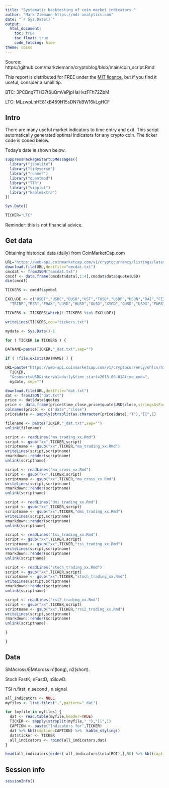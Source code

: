 ```yaml
---
title: "Systematic backtesting of coin market indicators "
author: "Mark Ziemann https://mdz-analytics.com"
date: "`r Sys.Date()`"
output:
  html_document:
    toc: true
    toc_float: true
    code_folding: hide
theme: cosmo
---
```


Source: https://github.com/markziemann/cryptoblog/blob/main/coin_script.Rmd

This report is distributed for FREE under the [MIT licence](https://github.com/markziemann/cryptoblog/blob/main/LICENSE),
but if you find it useful, consider a small tip.

BTC: 3PCBnq7TH37t6uQmVePjpHaHvzFFh72ZbM

LTC: MLzwpLhHE81xB459H15sDN7kBW16kLgHCF

## Intro

There are many useful market indicators to time entry and exit.
This script automatically generated optimal indicators for any crypto coin.
The ticker code is coded below.

Today's date is shown below.

```r

suppressPackageStartupMessages({
  library("jsonlite")
  library("tidyverse")
  library("runner")
  library("quantmod")
  library("TTR")
  library("vioplot")
  library("kableExtra")
})

Sys.Date()

TICKER="LTC"

```

Reminder: this is not financial advice.

## Get data

Obtaining historical data (daily) from CoinMarketCap.com

```r

URL="https://web-api.coinmarketcap.com/v1/cryptocurrency/listings/latest?limit=200"
download.file(URL,destfile="cmcdat.txt")
cmcdat <- fromJSON("cmcdat.txt")
cmcdf <- data.frame(cmcdat$data[,1:4],cmcdat$data$quote$USD)
dim(cmcdf)

TICKERS <- cmcdf$symbol

EXCLUDE <- c("USDT","USDC","BUSD","UST","TUSD","USDP","USDN","DAI","FEI",
  "TRIBE","RSR","FRAX","LUSD","HUSD","OUSD","XSGD","GUSD","USDX","EURS","CUSD")

TICKERS <- TICKERS[which(! TICKERS %in% EXCLUDE)]

writeLines(TICKERS,con="tickers.txt")

mydate <- Sys.Date()-1

for ( TICKER in TICKERS ) {

DATNAME=paste(TICKER,"_dat.txt",sep="")

if ( !file.exists(DATNAME) ) {

URL=paste("https://web-api.coinmarketcap.com/v1/cryptocurrency/ohlcv/historical?symbol=",
  TICKER,
  "&convert=USD&interval=daily&time_start=2013-06-01&time_end=",
  mydate, sep="")

download.file(URL,destfile="dat.txt")
dat <- fromJSON("dat.txt")
price <- dat$data$quotes
price <- data.frame(price$time_close,price$quote$USD$close,stringsAsFactors=FALSE)
colnames(price) <- c("date","close")
price$date <- sapply(strsplit(as.character(price$date),"T"),"[[",1)

filename <- paste(TICKER,"_dat.txt",sep="")
unlink(filename)

script <- readLines("ma_trading_xx.Rmd")
script <- gsub("xx",TICKER,script)
scriptname <- gsub("xx",TICKER,"ma_trading_xx.Rmd")
writeLines(script,scriptname)
rmarkdown::render(scriptname)
unlink(scriptname)

script <- readLines("ma_cross_xx.Rmd")
script <- gsub("xx",TICKER,script)
scriptname <- gsub("xx",TICKER,"ma_cross_xx.Rmd")
writeLines(script,scriptname)
rmarkdown::render(scriptname)
unlink(scriptname)

script <- readLines("dmi_trading_xx.Rmd")
script <- gsub("xx",TICKER,script)
scriptname <- gsub("xx",TICKER,"dmi_trading_xx.Rmd")
writeLines(script,scriptname)
rmarkdown::render(scriptname)
unlink(scriptname)

script <- readLines("tsi_trading_xx.Rmd")
script <- gsub("xx",TICKER,script)
scriptname <- gsub("xx",TICKER,"tsi_trading_xx.Rmd")
writeLines(script,scriptname)
rmarkdown::render(scriptname)
unlink(scriptname)

script <- readLines("stoch_trading_xx.Rmd")
script <- gsub("xx",TICKER,script)
scriptname <- gsub("xx",TICKER,"stoch_trading_xx.Rmd")
writeLines(script,scriptname)
rmarkdown::render(scriptname)
unlink(scriptname)

script <- readLines("rsi2_trading_xx.Rmd")
script <- gsub("xx",TICKER,script)
scriptname <- gsub("xx",TICKER,"rsi2_trading_xx.Rmd")
writeLines(script,scriptname)
rmarkdown::render(scriptname)
unlink(scriptname)

}

}

```


## Data

SMAcross/EMAcross n1(long), n2(short).

Stoch FastK, nFastD, nSlowD.

TSI n.first, n.second , n.signal

```r

all_indicators <- NULL
myfiles <- list.files(".",pattern="_dat")

for (myfile in myfiles) {
  dat <- read.table(myfile,header=TRUE)
  TICKER <- sapply(strsplit(myfile,"_"),"[[",1)
  CAPTION <- paste("Indicators for",TICKER)
  dat %>% kbl(caption=CAPTION) %>%  kable_styling()
  dat$ticker <- TICKER
  all_indicators <- rbind(all_indicators,dat)
}

head(all_indicators[order(-all_indicators$totalROI),],50) %>% kbl(caption="top 50 indicators by return") %>%  kable_styling()

```

## Session info

```r

sessionInfo()

```

